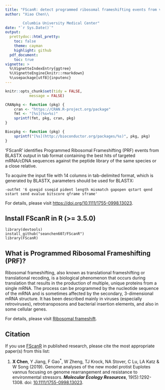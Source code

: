 ```yaml
---
title: "FScanR: detect programmed ribosomal frameshifting events from various genomes"
author: "Xiao Chen\\

        Columbia University Medical Center"
date: "`r Sys.Date()`"
output:
  prettydoc::html_pretty:
    toc: false
    theme: cayman
    highlight: github
  pdf_document:
    toc: true
vignette: >
  %\VignetteIndexEntry{ggtree}
  %\VignetteEngine{knitr::rmarkdown}
  %\usepackage[utf8]{inputenc}
---
```


```r
knitr::opts_chunk$set(tidy = FALSE,
		   message = FALSE)
```


```r
CRANpkg <- function (pkg) {
    cran <- "https://CRAN.R-project.org/package"
    fmt <- "[%s](%s=%s)"
    sprintf(fmt, pkg, cran, pkg)
}

Biocpkg <- function (pkg) {
    sprintf("[%s](http://bioconductor.org/packages/%s)", pkg, pkg)
}

```


'FScanR' identifies Programmed Ribosomal Frameshifting (PRF) events from BLASTX output 
in tab format containing the best hits of targeted mRNA/cDNA sequences against 
the peptide library of the same species or a close relative.

To acquire the input file with 14 columns in tab-delimited format, which is generated by BLASTX, parameters should be used for BLASTX: 

	-outfmt '6 qseqid sseqid pident length mismatch gapopen qstart qend sstart send evalue bitscore qframe sframe'

For details, please visit <https://doi.org/10.1111/1755-0998.13023>.

##  Install FScanR in R (>= 3.5.0)

	library(devtools)
	install_github("seanchen607/FScanR")
	library(FScanR)

##  What is Programmed Ribosomal Frameshifting (PRF)?

Ribosomal frameshifting, also known as translational frameshifting or translational recoding, is a biological phenomenon 
that occurs during translation that results in the production of multiple, unique proteins from a single mRNA. 
The process can be programmed by the nucleotide sequence of the mRNA and is sometimes affected by the secondary, 3-dimensional mRNA structure.
It has been described mainly in viruses (especially retroviruses), retrotransposons and bacterial insertion elements, and also in some cellular genes.

For details, please visit [Ribosomal frameshift](https://en.wikipedia.org/wiki/Ribosomal_frameshift).

##  Citation

If you use [FScanR](https://github.com/seanchen607/FScanR) in
published research, please cite the most appropriate paper(s) from this
list:

1.  **X Chen**, Y Jiang, F Gao<sup>\*</sup>, W Zheng, TJ Krock, NA Stover, C Lu, LA Katz & W Song (2019). 
    Genome analyses of the new model protist Euplotes vannus focusing on genome rearrangement and resistance 
    to environmental stressors. ***Molecular Ecology Resources***, 19(5):1292-1308. doi:
    [10.1111/1755-0998.13023](https://doi.org/10.1111/1755-0998.13023).

